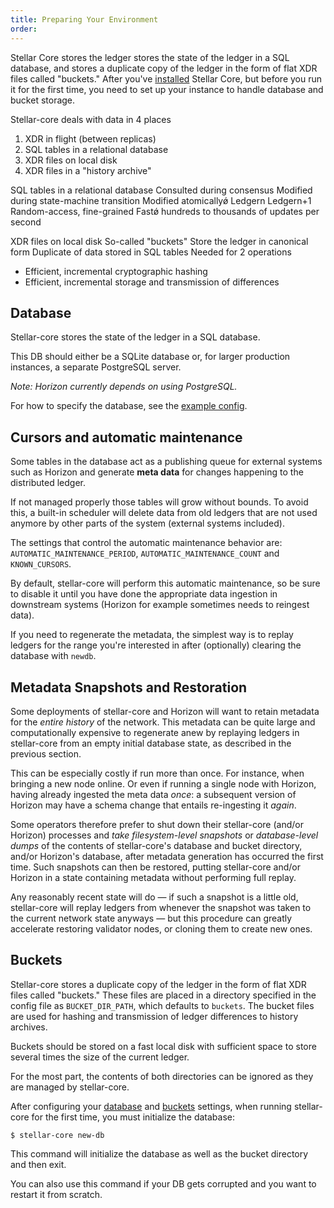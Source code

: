 ```yaml
---
title: Preparing Your Environment
order:
---
```

Stellar Core stores the ledger stores the state of the ledger in a SQL database, and stores a duplicate copy of the ledger in the form of flat XDR files  called "buckets."  After you've [installed](link) Stellar Core, but before you run it for the first time, you need to set up your instance to handle database and bucket storage. 

Stellar-core deals with data in 4 places
1. XDR in flight (between replicas)
2. SQL tables in a relational database
3. XDR files on local disk
4. XDR files in a "history archive"

SQL tables in a relational database
Consulted during consensus
Modified during state-machine transition
Modified atomicallyǿ Ledgern
 Ledgern+1
Random-access, fine-grained
Fastǿ hundreds to thousands of updates per second

XDR files on local disk
So-called "buckets"
Store the ledger in canonical form
Duplicate of data stored in SQL tables
Needed for 2 operations
- Efficient, incremental cryptographic hashing
- Efficient, incremental storage and transmission of differences

## Database
Stellar-core stores the state of the ledger in a SQL database.

This DB should either be a SQLite database or, for larger production instances, a separate PostgreSQL server.

*Note: Horizon currently depends on using PostgreSQL.*

For how to specify the database, 
see the [example config](https://github.com/stellar/stellar-core/blob/master/docs/stellar-core_example.cfg#L23).

## Cursors and automatic maintenance
Some tables in the database act as a publishing queue for external systems such as Horizon and generate **meta data** for changes happening to the distributed ledger.

If not managed properly those tables will grow without bounds. To avoid this, a built-in scheduler will delete data from old ledgers that are not used anymore by other parts of the system (external systems included).

The settings that control the automatic maintenance behavior are: `AUTOMATIC_MAINTENANCE_PERIOD`,  `AUTOMATIC_MAINTENANCE_COUNT` and `KNOWN_CURSORS`.

By default, stellar-core will perform this automatic maintenance, so be sure to disable it until you have done the appropriate data ingestion in downstream systems (Horizon for example sometimes needs to reingest data).

If you need to regenerate the metadata, the simplest way is to replay ledgers for the range you're interested in after (optionally) clearing the database with `newdb`.

## Metadata Snapshots and Restoration
Some deployments of stellar-core and Horizon will want to retain metadata for the _entire history_ of the network. This metadata can be quite large and computationally expensive to regenerate anew by replaying ledgers in stellar-core from an empty initial database state, as described in the previous section.

This can be especially costly if run more than once. For instance, when bringing a new node online. Or even if running a single node with Horizon, having already ingested the meta data _once_: a subsequent version of Horizon may have a schema change that entails re-ingesting it _again_.

Some operators therefore prefer to shut down their stellar-core (and/or Horizon) processes and _take filesystem-level snapshots_ or _database-level dumps_ of the contents of stellar-core's database and bucket directory, and/or Horizon's database, after metadata generation has occurred the first time. Such snapshots can then be restored, putting stellar-core and/or Horizon in a state containing metadata without performing full replay.

Any reasonably recent state will do — if such a snapshot is a little old, stellar-core will replay ledgers from whenever the snapshot was taken to the current network state anyways — but this procedure can greatly accelerate restoring validator nodes, or cloning them to create new ones.


## Buckets
Stellar-core stores a duplicate copy of the ledger in the form of flat XDR files  called "buckets." These files are placed in a directory specified in the config file as `BUCKET_DIR_PATH`, which defaults to `buckets`. The bucket files are used for hashing and transmission of ledger differences to history archives. 

Buckets should be stored on a fast local disk with sufficient space to store several times the size of the current ledger. 
 
For the most part, the contents of both directories can be ignored as they are managed by stellar-core.

After configuring your [database](#database) and [buckets](#buckets) settings, when running stellar-core for the first time, you must initialize the database:

`$ stellar-core new-db`

This command will initialize the database as well as the bucket directory and then exit. 

You can also use this command if your DB gets corrupted and you want to restart it from scratch.
